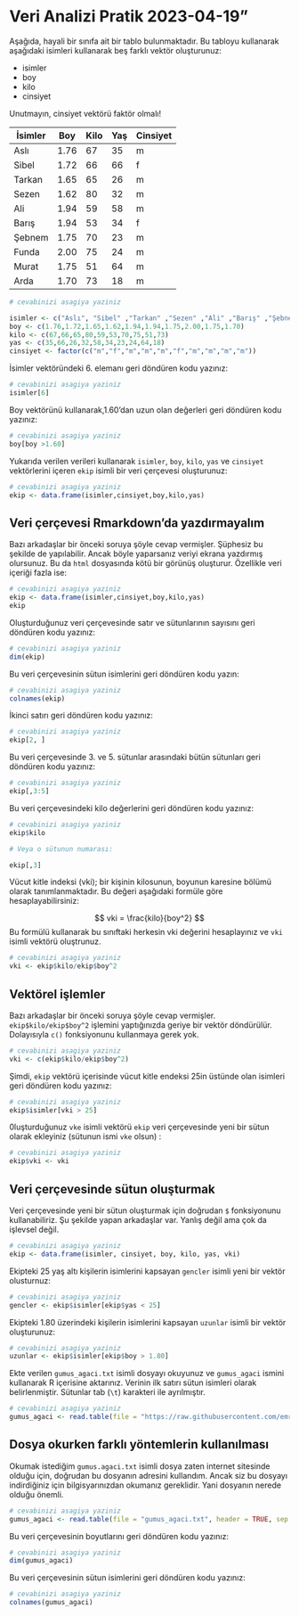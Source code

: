 # Veri Analizi Pratik 2023-04-19"

Aşağıda, hayali bir sınıfa ait bir tablo bulunmaktadır. Bu tabloyu kullanarak aşağıdaki isimleri kullanarak beş farklı vektör oluşturunuz:

+ isimler
+ boy
+ kilo
+ cinsiyet 

Unutmayın, cinsiyet vektörü faktör olmalı!

| İsimler |  Boy | Kilo | Yaş | Cinsiyet |
|---------|------|------|-----|----------|
| Aslı    | 1.76 |   67 |  35 | m        |
| Sibel   | 1.72 |   66 |  66 | f        |
| Tarkan  | 1.65 |   65 |  26 | m        |
| Sezen   | 1.62 |   80 |  32 | m        |
| Ali     | 1.94 |   59 |  58 | m        |
| Barış   | 1.94 |   53 |  34 | f        |
| Şebnem  | 1.75 |   70 |  23 | m        |
| Funda   | 2.00 |   75 |  24 | m        |
| Murat   | 1.75 |   51 |  64 | m        |
| Arda    | 1.70 |   73 |  18 | m        |

```r
# cevabinizi asagiya yaziniz

isimler <- c("Aslı", "Sibel" ,"Tarkan" ,"Sezen" ,"Ali" ,"Barış" ,"Şebnem" ,"Funda" ,"Murat" ,"Arda")
boy <- c(1.76,1.72,1.65,1.62,1.94,1.94,1.75,2.00,1.75,1.70)
kilo <- c(67,66,65,80,59,53,70,75,51,73)
yas <- c(35,66,26,32,58,34,23,24,64,18)
cinsiyet <- factor(c("m","f","m","m","m","f","m","m","m","m"))
```

İsimler vektöründeki 6. elemanı geri döndüren kodu yazınız:

```r
# cevabinizi asagiya yaziniz
isimler[6]
```

Boy vektörünü kullanarak,1.60'dan uzun olan değerleri geri döndüren kodu yazınız:

```r
# cevabinizi asagiya yaziniz
boy[boy >1.60]
```

Yukarıda verilen verileri kullanarak `isimler`, `boy`, `kilo`, `yas` ve `cinsiyet` vektörlerini içeren `ekip` isimli bir veri çerçevesi oluşturunuz:


```r
# cevabinizi asagiya yaziniz
ekip <- data.frame(isimler,cinsiyet,boy,kilo,yas)
```

:::{.callout-note}
## Veri çerçevesi Rmarkdown'da yazdırmayalım

Bazı arkadaşlar bir önceki soruya şöyle cevap vermişler. Şüphesiz bu şekilde de yapılabilir. Ancak böyle yaparsanız veriyi ekrana yazdırmış olursunuz. Bu da `html` dosyasında kötü bir görünüş oluşturur. Özellikle veri içeriği fazla ise:

```r
# cevabinizi asagiya yaziniz
ekip <- data.frame(isimler,cinsiyet,boy,kilo,yas)
ekip
```
:::

Oluşturduğunuz veri çerçevesinde satır ve sütunlarının sayısını geri döndüren kodu yazınız:

```r
# cevabinizi asagiya yaziniz
dim(ekip)
```

Bu veri çerçevesinin sütun isimlerini geri döndüren kodu yazın:

```r
# cevabinizi asagiya yaziniz
colnames(ekip)
```

İkinci satırı geri döndüren kodu yazınız:

```r
# cevabinizi asagiya yaziniz
ekip[2, ]
```

Bu veri çerçevesinde 3. ve 5. sütunlar arasındaki bütün sütunları geri döndüren kodu yazınız:

```r
# cevabinizi asagiya yaziniz
ekip[,3:5]
```

Bu veri çerçevesindeki kilo değerlerini geri döndüren kodu yazınız:

```r
# cevabinizi asagiya yaziniz
ekip$kilo

# Veya o sütunun numarası:

ekip[,3]
```

Vücut kitle indeksi (vki); bir kişinin kilosunun, boyunun
karesine bölümü olarak tanımlanmaktadır. Bu değeri aşağıdaki formüle göre hesaplayabilirsiniz:

$$
vki = \frac{kilo}{boy^2}
$$
Bu formülü kullanarak bu sınıftaki herkesin vki değerini hesaplayınız ve `vki` isimli vektörü oluştrunuz.

```r
# cevabinizi asagiya yaziniz
vki <- ekip$kilo/ekip$boy^2
```

:::{.callout-note}
## Vektörel işlemler

Bazı arkadaşlar bir önceki soruya şöyle cevap vermişler. `ekip$kilo/ekip$boy^2` işlemini yaptığınızda geriye bir vektör döndürülür. Dolayısıyla `c()` fonksiyonunu kullanmaya gerek yok.

```r
# cevabinizi asagiya yaziniz
vki <- c(ekip$kilo/ekip$boy^2)
```
:::

Şimdi, `ekip` vektörü içerisinde vücut kitle endeksi 25in üstünde olan isimleri geri döndüren kodu yazınız:


```r
# cevabinizi asagiya yaziniz
ekip$isimler[vki > 25]
```

0luşturduğunuz `vke` isimli vektörü `ekip` veri çerçevesinde yeni bir sütun olarak ekleyiniz (sütunun ismi `vke` olsun) :

```r
# cevabinizi asagiya yaziniz
ekip$vki <- vki
```

:::{.callout-note}
## Veri çerçevesinde sütun oluşturmak

Veri çerçevesinde yeni bir sütun oluşturmak için doğrudan `$` fonksiyonunu kullanabiliriz. Şu şekilde yapan arkadaşlar var. Yanlış değil ama çok da işlevsel değil.

```r
# cevabinizi asagiya yaziniz
ekip <- data.frame(isimler, cinsiyet, boy, kilo, yas, vki)
```
:::


Ekipteki 25 yaş altı kişilerin isimlerini kapsayan `gencler` isimli yeni bir vektör olusturnuz:

```r
# cevabinizi asagiya yaziniz
gencler <- ekip$isimler[ekip$yas < 25]
```

Ekipteki 1.80 üzerindeki kişilerin isimlerini kapsayan `uzunlar` isimli bir vektör oluşturunuz:

```r
# cevabinizi asagiya yaziniz
uzunlar <- ekip$isimler[ekip$boy > 1.80]
```

Ekte verilen `gumus_agaci.txt` isimli dosyayı okuyunuz ve `gumus_agaci` ismini kullanarak R içerisine aktarınız. Verinin ilk satırı sütun isimleri olarak belirlenmiştir. Sütunlar tab (`\t`) karakteri ile ayrılmıştır.

```r
# cevabinizi asagiya yaziniz
gumus_agaci <- read.table(file = "https://raw.githubusercontent.com/emrahkirdok/ybva/main/data/gumus_agaci.txt", header = TRUE, sep =  "\t")
```

:::{.callout-note}
## Dosya okurken farklı yöntemlerin kullanılması
Okumak istediğim `gumus.agaci.txt` isimli dosya zaten internet sitesinde olduğu için, doğrudan bu dosyanın adresini kullandım. Ancak siz bu dosyayı indirdiğiniz için bilgisyarınızdan okumanız gereklidir. Yani dosyanın nerede olduğu önemli.

```r
# cevabinizi asagiya yaziniz
gumus_agaci <- read.table(file = "gumus_agaci.txt", header = TRUE, sep =  "\t")
```
:::


Bu veri çerçevesinin boyutlarını geri döndüren kodu yazınız:

```r
# cevabinizi asagiya yaziniz
dim(gumus_agaci)
```

Bu veri çerçevesinin sütun isimlerini geri döndüren kodu yazınız:

```r
# cevabinizi asagiya yaziniz
colnames(gumus_agaci)
```